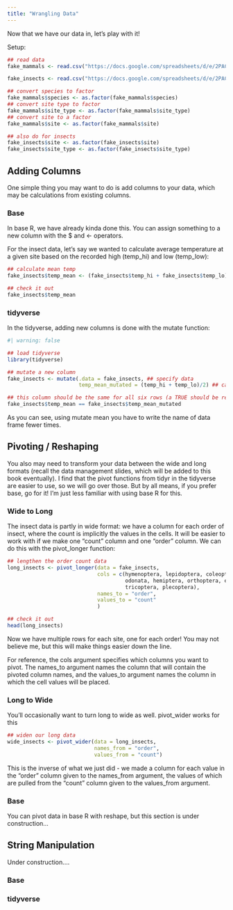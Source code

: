 ```yaml
---
title: "Wrangling Data"
---
```


Now that we have our data in, let's play with it!

Setup:

```r
## read data
fake_mammals <- read.csv("https://docs.google.com/spreadsheets/d/e/2PACX-1vQ9mfx88nM33PC6WpIh3nSxMvkM98nEszw5gpUq7KdqbiCskF8Pqvrl0W2EqNf9rD1JEepb-hSMIb_j/pub?output=csv", header = TRUE)

fake_insects <- read.csv("https://docs.google.com/spreadsheets/d/e/2PACX-1vT0snHMdsxzzzkxt_JVRFooJDB60lGSJQlrjUU29tGYOhIpqvx_pzja3Eqr9l5b4f76yMFvkiGzuK1Z/pub?output=csv")

## convert species to factor
fake_mammals$species <- as.factor(fake_mammals$species)
## convert site type to factor
fake_mammals$site_type <- as.factor(fake_mammals$site_type)
## convert site to a factor
fake_mammals$site <- as.factor(fake_mammals$site)

## also do for insects
fake_insects$site <- as.factor(fake_insects$site)
fake_insects$site_type <- as.factor(fake_insects$site_type)
```

## Adding Columns

One simple thing you may want to do is add columns to your data, which may be calculations from existing columns.

### Base

In base R, we have already kinda done this. You can assign something to a new column with the \$ and \<- operators.

For the insect data, let's say we wanted to calculate average temperature at a given site based on the recorded high (temp_hi) and low (temp_low):

```r
## calculate mean temp
fake_insects$temp_mean <- (fake_insects$temp_hi + fake_insects$temp_lo)/2

## check it out
fake_insects$temp_mean
```

### tidyverse

In the tidyverse, adding new columns is done with the mutate function:

```r
#| warning: false

## load tidyverse
library(tidyverse)

## mutate a new column
fake_insects <- mutate(.data = fake_insects, ## specify data
                       temp_mean_mutated = (temp_hi + temp_lo)/2) ## calculate new column

## this column should be the same for all six rows (a TRUE should be returned for each)
fake_insects$temp_mean == fake_insects$temp_mean_mutated
```

As you can see, using mutate mean you have to write the name of data frame fewer times.

## Pivoting / Reshaping

You also may need to transform your data between the wide and long formats (recall the data management slides, which will be added to this book eventually). I find that the pivot functions from tidyr in the tidyverse are easier to use, so we will go over those. But by all means, if you prefer base, go for it! I'm just less familiar with using base R for this.

### Wide to Long

The insect data is partly in wide format: we have a column for each order of insect, where the count is implicitly the values in the cells. It will be easier to work with if we make one "count" column and one "order" column. We can do this with the pivot_longer function:

```r
## lengthen the order count data
long_insects <- pivot_longer(data = fake_insects, 
                             cols = c(hymenoptera, lepidoptera, coleoptera, diptera, 
                                      odonata, hemiptera, orthoptera, ephemeroptera, 
                                      tricoptera, plecoptera),
                             names_to = "order",
                             values_to = "count"
                             )

## check it out
head(long_insects)
```

Now we have multiple rows for each site, one for each order! You may not believe me, but this will make things easier down the line.

For reference, the cols argument specifies which columns you want to pivot. The names_to argument names the column that will contain the pivoted column names, and the values_to argument names the column in which the cell values will be placed.

### Long to Wide

You'll occasionally want to turn long to wide as well. pivot_wider works for this

```r
## widen our long data
wide_insects <- pivot_wider(data = long_insects,
                            names_from = "order",
                            values_from = "count")
```

This is the inverse of what we just did - we made a column for each value in the "order" column given to the names_from argument, the values of which are pulled from the "count" column given to the values_from argument.

### Base

You can pivot data in base R with reshape, but this section is under construction...

## String Manipulation

Under construction....

### Base

### tidyverse
